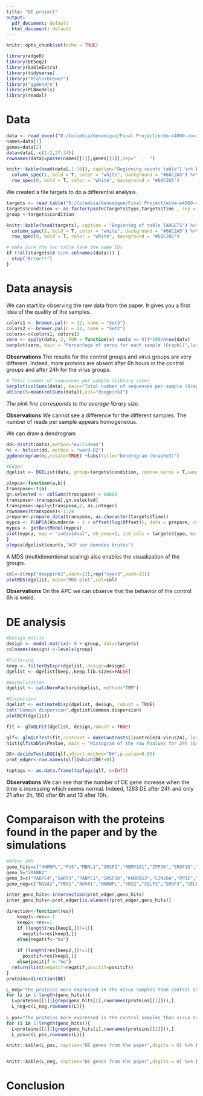 ---
title: "DE project"
output:
  pdf_document: default
  html_document: default
---

```{r setup, include=FALSE}
knitr::opts_chunk$set(echo = TRUE)
```

```{r, echo=FALSE, message=FALSE, results="hide"}
library(edgeR) 
library(DESeq2)
library(kableExtra)
library(tidyverse)
library("RColorBrewer")
library("ggdendro")
library(PLNmodels)
library(readxl)
```

# Data
 
```{r, echo=FALSE, message=FALSE}
data <- read_excel("D:/Columbia/Genomique/Final Project/ecbm-e4060-covid-interactions/hackathon_published/reference/data_expression.xlsx")
names=data[1]
genes=data[2]
data=data[,-c(1:2,27:34)] 
rownames(data)=paste(names[[1]],genes[[1]],sep="  ,  ")

knitr::kable(head(data[,1:10]), caption="Beginning counts table") %>% kable_styling(bootstrap_options = c("striped", "hover"),latex_options = "hold_position",font_size = 4 ) %>% 
  column_spec(1, bold = T, color = "white", background = "#66C2A5") %>% 
  row_spec(0, bold = T, color = "white", background = "#66C2A5")

```
We created a file targets to do a differential analysis. 
```{r, echo=FALSE, message=FALSE}
targets <- read.table("D:/Columbia/Genomique/Final Project/ecbm-e4060-covid-interactions/hackathon_published/reference/TARGET.txt", header = TRUE, sep = "\t")
targets$condition <- as.factor(paste(targets$type,targets$Time , sep = ""))
group <-targets$condition

knitr::kable(head(targets), caption = "Beginning of table TARGETS") %>% kable_styling(bootstrap_options = c("striped", "hover"), latex_options = "hold_position") %>% 
  column_spec(1, bold = T, color = "white", background = "#66C2A5") %>% 
  row_spec(0, bold = T, color = "white", background = "#66C2A5")
```

```{r, echo=FALSE, message=FALSE}
# make sure the two table have the same IDs
if (!all(targets$X %in% colnames(data))) {
  stop("Error!!")
}
```

# Data anaysis 

We can start by observing the raw data from the paper. It gives you a first idea of the quality of the samples.
```{r, echo=FALSE, message=FALSE}
colors1 <- brewer.pal(n = 12, name = "Set3")
colors2 <- brewer.pal(n = 12, name = "Set2")
colors<-c(colors1, colors1)
zero <- apply(data, 2, FUN = function(x) sum(x == 0))*100/nrow(data)
barplot(zero, main = "Percentage of zeros for each sample (Graph1)",las=2,horiz=F, col = colors, cex.main = 1, cex.names = 0.7, ylab="Pourcentage", xlab="Echantillons")
```
**Observations** The results for the control groups and virus groups are very different. Indeed, more proteins are absent after 6h hours in the control groups and after 24h for the virus groups. 


```{r, echo=FALSE, message=FALSE}
# Total number of sequences per sample (library size)
barplot(colSums(data), main="Total number of sequences per sample (Graph2)",col=colors, cex.main=1,las=2,horiz=F)
abline(h=mean(colSums(data)),col="deeppink2")
```
*The pink line corresponds to the average library size.*


**Observations** We cannot see a difference for the different samples. The number of reads per sample appears homogeneous.




We can draw a dendrogram 
```{r, fig.align="center", echo=FALSE}
dd<-dist(t(data),method="euclidean")
hc <- hclust(dd, method = "ward.D2")
ggdendrogram(hc,rotate=TRUE) +labs(title="Dendrogram (Graphe3)")
```



```{r, echo=FALSE, message=FALSE}
#Edger
dgelist <- DGEList(data, group=targets$condition, remove.zeros = T,samples=targets, genes=rownames(data))
```

```{r, echo=FALSE, message=FALSE}
plnpca<-function(a,b){
transpose<-t(a)
gn.selected <- colSums(transpose) > 60000
transpose<-transpose[,gn.selected] 
transpose<-apply(transpose,2, as.integer)
rownames(transpose)<-1:24
prepare<-prepare_data(transpose, as.character(targets$Time))
mypca <- PLNPCA(Abundance ~ 1 + offset(log(Offset)), data = prepare, ranks = 1:5)
mypca <- getBestModel(mypca)
plot(mypca, map = "individual", nb_axes=2, ind_cols = targets$type, main=b) 
}
plnpca(dgelist$counts,"ACP sur données brutes")
```

A MDS (multidimentional scaling) also enables the visualization of the groups. 

```{r, echo=FALSE, message=FALSE}
col<-c(rep("deeppink2",each=12),rep("cyan3",each=12))
plotMDS(dgelist, main="MDS plot",col=col)
```

**Observations**
On the APC we can observe that the behavior of the control 6h is weird. 

# DE analysis

```{r, echo=FALSE, message=FALSE, results='hide'}
#Design matrix
design <- model.matrix(~ 0 + group, data=targets)
colnames(design) <-levels(group)

#Filtering
keep <- filterByExpr(dgelist, design=design)
dgelist <- dgelist[keep,,keep.lib.sizes=FALSE]

#Normalization
dgelist <- calcNormFactors(dgelist, method="TMM")
```



```{r, echo=FALSE, message=FALSE}
#Dispersion
dgelist <- estimateDisp(dgelist, design, robust = TRUE)
cat("Commun dispersion",dgelist$common.dispersion)
plotBCV(dgelist)
```



```{r, echo=FALSE, message=FALSE}
fit <- glmQLFit(dgelist, design,robust = TRUE)
```

```{r, echo=FALSE, message=FALSE}
qlf<- glmQLFTest(fit,contrast = makeContrasts((controle24-virus24), levels = design))
hist(qlf$table$PValue, main = "Histogram of the raw PValues for 24h (Graphe *)", ylab = "raw PValues")
```
```{r, echo=FALSE, message=FALSE}
DE<-decideTestsDGE(qlf,adjust.method="BH",p.value=0.05)
prot_edger<-row.names(qlf)[which(DE!=0)]
```



```{r, echo=FALSE, message=FALSE}
toptags <- as.data.frame(topTags(qlf, n=Inf))
```
**Observations**
We can see that the number of DE gene increase when the time is increasing which seems normal. 
Indeed, 1263 DE after 24h and only 21 after 2h, 160 after 6h and 13 after 10h. 

 
# Comparaison with the proteins found in the paper and by the simulations 

```{r}
#After 24h 
geno_hits=c("HNRNPL","FUS","MBNL1","SRSF1","RBMY1A1","ZFP36","SRSF10","PTBP1","YBX2","SRSF3","PABPC1","PABPN1","SART3","PABPC4","ZNF638","PABPC5","PABPC3","CELF2","YBX1")
geno_5="ZRANB2"
geno_3=c("PABPC4","SART3","PABPC1","SRSF10","KHDRBS3","LIN28A","PPIE","HNRNPA1")
geno_neg=c("NOVA2","YBX1","NOVA1","HNRNPL","YBX2","CELF2","SRSF3","CELF6","ELAVL1","TIA1","CELF4","FUS","ZFP36","HNRNPDL","RBFOX1")

inter_geno_hits<-intersection(prot_edger,geno_hits)
inter_geno_hits<-prot_edger[is.element(prot_edger,geno_hits)]

```

```{r}
direction<-function(res){
    keep1<-res==-1
    keep2<-res==1
    if (length(res[keep1,])!=1){
      negatif=res[keep1,]}
    else{negatif<-"bo"}
    
    if (length(res[keep2,])!=1){
      positif=res[keep2,]}
    else{positif <-"bo"}
  return(list(negatif=negatif,positif=positif))
}
proteins=direction(DE)
```

```{r}
L_neg="The proteins more expressed in the virus samples than control samples"
for (i in 1:length(geno_hits)){ 
  L=proteins[[1]][grep(geno_hits[i],rownames(proteins[[1]])),]
  L_neg=c(L_neg,rownames(L))}
    
L_pos="The proteins more expressed in the control samples than virus samples"
for (i in 1:length(geno_hits)){ 
  L=proteins[[2]][grep(geno_hits[i],rownames(proteins[[2]])),]
  L_pos=c(L_pos,rownames(L))}
```

```{r}
knitr::kable(L_pos, caption="DE genes from the paper",digits = 0) %>% kable_styling(bootstrap_options = c("striped", "hover"),latex_options = "hold_position")


knitr::kable(L_neg, caption="DE genes from the paper",digits = 0) %>% kable_styling(bootstrap_options = c("striped", "hover"),latex_options = "hold_position")

```



# Conclusion 
